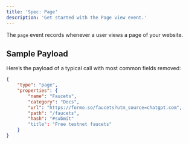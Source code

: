 ```yaml
---
title: 'Spec: Page'
description: 'Get started with the Page view event.'
---
```


The `page` event records whenever a user views a page of your website.

## Sample Payload

Here’s the payload of a typical call with most common fields removed:


```json
{
    "type": "page",   
    "properties": {
        "name": "Faucets",
        "category": "Docs",
        "url": "https://formo.so/faucets?utm_source=chatgpt.com",
        "path": "/faucets",
        "hash": "#submit"
        "title": "Free testnet faucets"
    }
}
```